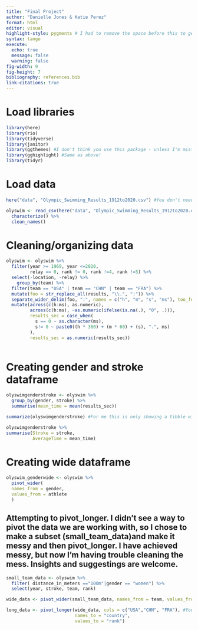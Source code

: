 ```yaml
---
title: "Final Project"
author: "Danielle Jones & Katie Perez"
format: html
editor: visual
highlight-style: pygments # I had to remove the space before this to get it to render (???) 
syntax: tango
execute: 
  echo: true
  message: false
  warning: false
fig-width: 9
fig-height: 7
bibliography: references.bib
link-citations: true
---
```


# Load libraries

```r
library(here)
library(rio)
library(tidyverse)
library(janitor)
library(ggthemes) #I don't think you use this package - unless I'm mistaken and it's somewhere in the YAML
library(gghighlight) #Same as above!
library(tidyr)

```

# Load data

```r
here("data", "Olympic_Swimming_Results_1912to2020.csv") #You don't need this line of code since you are saying the same thing in the line below!!

olyswim <- read_csv(here("data", "Olympic_Swimming_Results_1912to2020.csv")) %>%
  characterize() %>%
  clean_names()
```

# Cleaning/organizing data

```r
olyswim <- olyswim %>%
  filter(year >= 1969, year <=2020,
         relay == 0, rank != 0, rank !=4, rank !=5) %>%
  select(-location, -relay) %>%
    group_by(team) %>%
  filter(team == "USA" | team == "CHN" | team == "FRA") %>%
  mutate(foo = str_replace_all(results, "\\.", ":")) %>%
  separate_wider_delim(foo, ":", names = c("h", "m", "s", "ms"), too_few = "align_end") %>%
  mutate(across(c(h:ms), as.numeric),
         across(c(h:ms), ~as.numeric(ifelse(is.na(.), "0", .))),
         results_sec = case_when(
           s == 0 ~ as.character(ms),
           s!= 0 ~ paste0((h * 360) + (m * 60) + (s), ".", ms)
         ),
         results_sec = as.numeric(results_sec))
  
```

# Creating gender and stroke dataframe

```r
olyswimgenderstroke <- olyswim %>%
  group_by(gender, stroke) %>%
  summarise(mean_time = mean(results_sec))

summarize(olyswimgenderstroke) #For me this is only showing a tibble with 1 column (gender) and two rows (men & women). I'm assuming you want to show more than this? See below :)

olyswimgenderstroke %>%
summarise(Stroke = stroke,
          AverageTime = mean_time)
```

# Creating wide dataframe

```r
olyswim_genderwide <- olyswim %>%
  pivot_wider(
  names_from = gender, 
  values_from = athlete
  )
```

## Attempting to pivot_longer. I didn't see a way to pivot the data we are working with, so I chose to make a subset (small_team_data)and make it messy and then pivot_longer. I have achieved messy, but now I'm having trouble cleaning the mess. Insights and suggestings are welcome.

```r
small_team_data <- olyswim %>% 
  filter( distance_in_meters =="100m"|gender == "women") %>% 
  select(year, stroke, team, rank) 

wide_data <- pivot_wider(small_team_data, names_from = team, values_from = rank) # There are multiple swimmers from the USA who swam in the same year and stroke which is causing the c(3,3) in your rank column in the long_data set

long_data <- pivot_longer(wide_data, cols = c("USA","CHN", "FRA"), #You don't have "ROC" as a column in your data which is why this part wasn't running.
                          names_to = "country", 
                          values_to = "rank")
```
